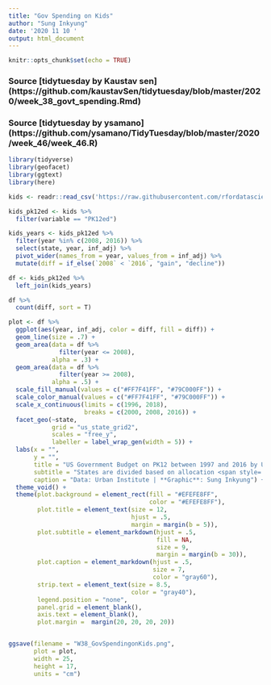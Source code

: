 ```yaml
---
title: "Gov Spending on Kids"
author: "Sung Inkyung"
date: '2020 11 10 '
output: html_document
---
```


```r
knitr::opts_chunk$set(echo = TRUE)
```
### Source [tidytuesday by Kaustav sen] (https://github.com/kaustavSen/tidytuesday/blob/master/2020/week_38_govt_spending.Rmd)
### Source [tidytuesday by ysamano] (https://github.com/ysamano/TidyTuesday/blob/master/2020/week_46/week_46.R)
```r
library(tidyverse)
library(geofacet)
library(ggtext)
library(here)
```


```r
kids <- readr::read_csv('https://raw.githubusercontent.com/rfordatascience/tidytuesday/master/data/2020/2020-09-15/kids.csv')

```


```r
kids_pk12ed <- kids %>% 
  filter(variable == "PK12ed")

kids_years <- kids_pk12ed %>% 
  filter(year %in% c(2008, 2016)) %>% 
  select(state, year, inf_adj) %>% 
  pivot_wider(names_from = year, values_from = inf_adj) %>% 
  mutate(diff = if_else(`2008` < `2016`, "gain", "decline"))  

df <- kids_pk12ed %>% 
  left_join(kids_years)

df %>% 
  count(diff, sort = T)

```


```r
plot <- df %>% 
  ggplot(aes(year, inf_adj, color = diff, fill = diff)) +
  geom_line(size = .7) +
  geom_area(data = df %>% 
              filter(year <= 2008),
            alpha = .3) +
  geom_area(data = df %>% 
              filter(year >= 2008),
            alpha = .5) +
  scale_fill_manual(values = c("#FF7F41FF", "#79C000FF")) +
  scale_color_manual(values = c("#FF7F41FF", "#79C000FF")) +
  scale_x_continuous(limits = c(1996, 2018), 
                     breaks = c(2000, 2008, 2016)) +
  facet_geo(~state, 
            grid = "us_state_grid2",
            scales = "free_y",
            labeller = label_wrap_gen(width = 5)) +
  labs(x = "",
       y = "",
       title = "US Government Budget on PK12 between 1997 and 2016 by US States", 
       subtitle = "States are divided based on allocation <span style='color:#79C000FF'>gained</span> or <span style='color:#FF7F41FF'>declined</span> between 2008(recession) to 2016.",
       caption = "Data: Urban Institute | **Graphic**: Sung Inkyung") +
  theme_void() +
  theme(plot.background = element_rect(fill = "#EFEFE8FF",
                                       color = "#EFEFE8FF"),
        plot.title = element_text(size = 12, 
                                  hjust = .5,
                                  margin = margin(b = 5)),
        plot.subtitle = element_markdown(hjust = .5, 
                                         fill = NA,
                                         size = 9,
                                         margin = margin(b = 30)),
        plot.caption = element_markdown(hjust = .5,
                                        size = 7,
                                        color = "gray60"),
        strip.text = element_text(size = 8.5,
                                  color = "gray40"),
        legend.position = "none",
        panel.grid = element_blank(),
        axis.text = element_blank(),
        plot.margin =  margin(20, 20, 20, 20))


ggsave(filename = "W38_GovSpendingonKids.png", 
       plot = plot, 
       width = 25, 
       height = 17, 
       units = "cm")

```


